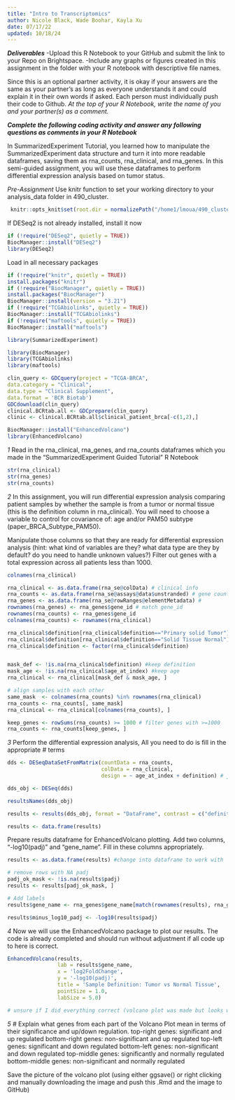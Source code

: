 ```yaml
---
title: "Intro to Transcriptomics"
author: Nicole Black, Wade Boohar, Kayla Xu
date: 07/17/22
updated: 10/18/24
---
```


***Deliverables***
-Upload this R Notebook to your GitHub and submit the link to your Repo on Brightspace.
-Include any graphs or figures created in this assignment in the folder with your R notebook with descriptive file names.

Since this is an optional partner activity, it is okay if your answers are the same as your partner’s as long as everyone understands it and could explain it in their own words if asked. Each person must individually push their code to Github. *At the top of your R Notebook, write the name of you and your partner(s) as a comment.*

***Complete the following coding activity and answer any following questions as comments in your R Notebook***

In SummarizedExperiment Tutorial, you learned how to manipulate the SummarizedExperiment data structure and turn it into more readable dataframes, saving them as rna_counts, rna_clinical, and rna_genes. In this semi-guided assignment, you will use these dataframes to perform differential expression analysis based on tumor status.

*Pre-Assignment*
Use knitr function to set your working directory to your analysis_data folder in 490_cluster.
```r
 knitr::opts_knit$set(root.dir = normalizePath("/home1/lmoua/490_cluster/analysis_data"))
```

If DESeq2 is not already installed, install it now
```r
if (!require("DESeq2", quietly = TRUE))
BiocManager::install("DESeq2")
library(DESeq2)
```

Load in all necessary packages
```r
if (!require("knitr", quietly = TRUE))
install.packages("knitr")
if (!require("BiocManager", quietly = TRUE))
install.packages("BiocManager")
BiocManager::install(version = "3.21")
if (!require("TCGAbiolinks", quietly = TRUE))
BiocManager::install("TCGAbiolinks")
if (!require("maftools", quietly = TRUE))
BiocManager::install("maftools")

library(SummarizedExperiment)

library(BiocManager)
library(TCGAbiolinks)
library(maftools)

clin_query <- GDCquery(project = "TCGA-BRCA",
data.category = "Clinical",
data.type = "Clinical Supplement",
data.format = 'BCR Biotab')
GDCdownload(clin_query)
clinical.BCRtab.all <- GDCprepare(clin_query)
clinic <- clinical.BCRtab.all$clinical_patient_brca[-c(1,2),]

BiocManager::install("EnhancedVolcano")
library(EnhancedVolcano)
```



*1*
Read in the rna_clinical, rna_genes, and rna_counts dataframes which you made in the "SummarizedExperiment Guided Tutorial" R Notebook

```r
str(rna_clinical)
str(rna_genes)
str(rna_counts)

```


*2*
In this assignment, you will run differential expression analysis comparing patient samples by whether the sample is from a tumor or normal tissue (this is the definition column in rna_clinical). You will need to choose a variable to control for covariance of: age and/or PAM50 subtype (paper_BRCA_Subtype_PAM50). 

Manipulate those columns so that they are ready for differential expression analysis (hint: what kind of variables are they? what data type are they by default? do you need to handle unknown values?) Filter out genes with a total expression across all patients less than 1000.
```r
colnames(rna_clinical)

rna_clinical <- as.data.frame(rna_se@colData) # clinical info
rna_counts <- as.data.frame(rna_se@assays@data$unstranded) # gene count
rna_genes <- as.data.frame(rna_se@rowRanges@elementMetadata) # 
rownames(rna_genes) <- rna_genes$gene_id # match gene_id
rownames(rna_counts) <- rna_genes$gene_id 
colnames(rna_counts) <- rownames(rna_clinical)

rna_clinical$definition[rna_clinical$definition=="Primary solid Tumor"] <- "Primary Tumor"
rna_clinical$definition[rna_clinical$definition=="Solid Tissue Normal"] <- "Solid Tissue Normal"
rna_clinical$definition <- factor(rna_clinical$definition)


mask_def <- !is.na(rna_clinical$definition) #keep definition
mask_age <- !is.na(rna_clinical$age_at_index) #keep age
rna_clinical <- rna_clinical[mask_def & mask_age, ]

# align samples with each other
same_mask  <- colnames(rna_counts) %in% rownames(rna_clinical)
rna_counts <- rna_counts[, same_mask]
rna_clinical <- rna_clinical[colnames(rna_counts), ]

keep_genes <- rowSums(rna_counts) >= 1000 # filter genes with >=1000
rna_counts <- rna_counts[keep_genes, ]

```

*3*
Perform the differential expression analysis, All you need to do is fill in the appropriate # terms
```r
dds <- DESeqDataSetFromMatrix(countData = rna_counts, 
                              colData = rna_clinical, 
                              design = ~ age_at_index + definition) # just doing age_at_index

dds_obj <- DESeq(dds)

resultsNames(dds_obj)

results <- results(dds_obj, format = "DataFrame", contrast = c("definition", "Primary Tumor", "Solid Tissue Normal"))

results <- data.frame(results)
```

Prepare results dataframe for EnhancedVolcano plotting. Add two columns, "-log10(padj)" and "gene_name". Fill in these columns appropriately.
```r
results <- as.data.frame(results) #change into dataframe to work with

# remove rows with NA padj
padj_ok_mask <- !is.na(results$padj)
results <- results[padj_ok_mask, ]

# Add labels
results$gene_name <- rna_genes$gene_name[match(rownames(results), rna_genes$gene_id)]

results$minus_log10_padj <- -log10(results$padj)

```

*4*
Now we will use the EnhancedVolcano package to plot our results. The code is already completed and should run without adjustment if all code up to here is correct.
```r
EnhancedVolcano(results,
                lab = results$gene_name,
                x = 'log2FoldChange',
                y = '-log10(padj)',
                title = 'Sample Definition: Tumor vs Normal Tissue',
                pointSize = 1.0,
                labSize = 5.0)

# unsure if I did everything correct (volcano plot was made but looks weird)
```

*5*
# Explain what genes from each part of the Volcano Plot mean in terms of their significance and up/down regulation. 
top-right genes: significant and up regulated
bottom-right genes: non-significant and up regulated
top-left genes: significant and down regulated 
bottom-left genes: non-significant and down regulated
top-middle genes: significantly and normally regulated
bottom-middle genes: non-significant and normally regulated

Save the picture of the volcano plot (using either ggsave() or right clicking and manually downloading the image and push this .Rmd and the image to GitHub)